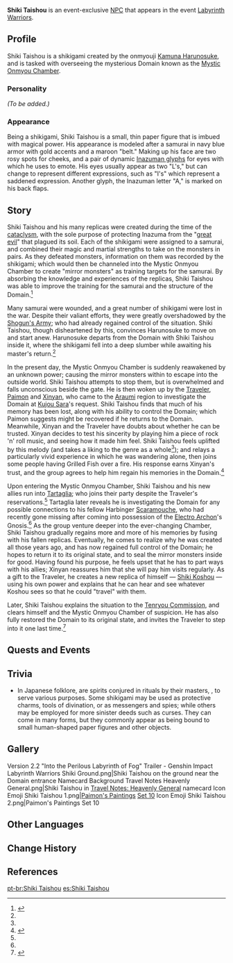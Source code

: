 {{Meta
<!-- REMOVE THIS TEMPLATE AFTER ADDING MISSING INFO -->
|missing_NPC_profile  = yes
}}
{{Character Infobox
|type             = Event NPC
|image            = NPC Shiki Taishou.png
|region           = Inazuma
|title            = Shikigami
|voiceEN          = {{w|Ricco Fajardo}}<ref>Instagram: [https://www.instagram.com/tv/CbRVSOHATV6/ EN VA Self Announcement]</ref>
}}
'''Shiki Taishou''' {{Lang|ja=式大将|ja_rm=Shiki Daishou}} is an event-exclusive [[NPC]] that appears in the event [[Labyrinth Warriors]].

==Profile==
<!-- detailed story/lore information goes here -->
Shiki Taishou is a shikigami created by the onmyouji [[Kamuna Harunosuke]], and is tasked with overseeing the mysterious Domain known as the [[Mystic Onmyou Chamber]].

===Personality===
''(To be added.)''

===Appearance===
Being a shikigami, Shiki Taishou is a small, thin paper figure that is imbued with magical power. His appearance is modeled after a samurai in navy blue armor with gold accents and a maroon "belt." Making up his face are two rosy spots for cheeks, and a pair of dynamic [[Inazuman Language|Inazuman glyphs]] for eyes with which he uses to emote. His eyes usually appear as two "L's," but can change to represent different expressions, such as "I's" which represent a saddened expression. Another glyph, the Inazuman letter "A," is marked on his back flaps.

==Story==
Shiki Taishou and his many replicas were created during the time of the [[cataclysm]], with the sole purpose of protecting Inazuma from the "[[Abyss|great evil]]" that plagued its soil. Each of the shikigami were assigned to a samurai, and combined their magic and martial strengths to take on the monsters in pairs. As they defeated monsters, information on them was recorded by the shikigami; which would then be channeled into the Mystic Onmyou Chamber to create "mirror monsters" as training targets for the samurai. By absorbing the knowledge and experiences of the replicas, Shiki Taishou was able to improve the training for the samurai and the structure of the Domain.<ref name="part iii">{{Ref/Quest|Away With Obsessions and Falsehood}}</ref>

Many samurai were wounded, and a great number of shikigami were lost in the war. Despite their valiant efforts, they were greatly overshadowed by the [[Shogun's Army]]; who had already regained control of the situation. Shiki Taishou, though disheartened by this, convinces Harunosuke to move on and start anew. Harunosuke departs from the Domain with Shiki Taishou inside it, where the shikigami fell into a deep slumber while awaiting his master's return.<ref name="part iii" />

In the present day, the Mystic Onmyou Chamber is suddenly reawakened by an unknown power; causing the mirror monsters within to escape into the outside world. Shiki Taishou attempts to stop them, but is overwhelmed and falls unconscious beside the gate.
He is then woken up by the [[Traveler]], [[Paimon]] and [[Xinyan]], who came to the [[Araumi]] region to investigate the Domain at [[Kujou Sara]]'s request. Shiki Taishou finds that much of his memory has been lost, along with his ability to control the Domain; which Paimon suggests might be recovered if he returns to the Domain. Meanwhile, Xinyan and the Traveler have doubts about whether he can be trusted. Xinyan decides to test his sincerity by playing him a piece of rock 'n' roll music, and seeing how it made him feel. Shiki Taishou feels uplifted by this melody (and takes a liking to the genre as a whole<ref name="part iii" />); and relays a particularly vivid experience in which he was wandering alone, then joins some people having Grilled Fish over a fire. His response earns Xinyan's trust, and the group agrees to help him regain his memories in the Domain.<ref name="part i">{{Ref/Quest|A Tricky Situation}}</ref>

Upon entering the Mystic Onmyou Chamber, Shiki Taishou and his new allies run into [[Tartaglia]]; who joins their party despite the Traveler's reservations.<ref name="part i" /> Tartaglia later reveals he is investigating the Domain for any possible connections to his fellow Harbinger [[Scaramouche]], who had recently gone missing after coming into possession of the [[Ei|Electro Archon]]'s Gnosis.<ref name="part iii" />
As the group venture deeper into the ever-changing Chamber, Shiki Taishou gradually regains more and more of his memories by fusing with his fallen replicas. Eventually, he comes to realize why he was created all those years ago, and has now regained full control of the Domain; he hopes to return it to its original state, and to seal the mirror monsters inside for good. Having found his purpose, he feels upset that he has to part ways with his allies; Xinyan reassures him that she will pay him visits regularly. As a gift to the Traveler, he creates a new replica of himself &mdash; [[Shiki Koshou]] &mdash; using his own power and explains that he can hear and see whatever Koshou sees so that he could "travel" with them.

Later, Shiki Taishou explains the situation to the [[Tenryou Commission]], and clears himself and the Mystic Onmyou Chamber of suspicion. He has also fully restored the Domain to its original state, and invites the Traveler to step into it one last time.<ref name="part iv">{{Ref/Quest|Path of the Taishou}}</ref>

==Quests and Events==
{{Quests and Events}}

==Trivia==
*In Japanese folklore, {{Lang|{{w|shikigami}}|ja={{rubi|式|しき|神|がみ}}|ja_tl=ceremonial spirit}} are spirits conjured in rituals by their masters, {{W|Onmyōji|onmyouji}}, to serve various purposes. Some shikigami may be used as protective charms, tools of divination, or as messengers and spies; while others may be employed for more sinister deeds such as curses. They can come in many forms, but they commonly appear as being bound to small human-shaped paper figures and other objects.

==Gallery==
<gallery>
Version 2.2 "Into the Perilous Labyrinth of Fog" Trailer - Genshin Impact
Labyrinth Warriors Shiki Ground.png|Shiki Taishou on the ground near the Domain entrance
Namecard Background Travel Notes Heavenly General.png|Shiki Taishou in [[Travel Notes: Heavenly General]] namecard
Icon Emoji Shiki Taishou 1.png|[[Paimon's Paintings]] [[HoYoLAB/Paimon's Paintings#Set 10|Set 10]]
Icon Emoji Shiki Taishou 2.png|Paimon's Paintings Set 10
</gallery>

==Other Languages==
{{Other Languages
|en      = Shiki Taishou
|zhs     = 「式大将」
|zhs_rm  = "Shì Dàjiàng"
|zht     = 「式大將」
|zht_rm  = "Shì Dàjiàng"
|zh_tl   = 
|ja      = 「式大将」
|ja_rm   = "Shiki Daishou"<ref>{{Ref/Quest|A Tricky Situation|note=Japanese Voice-Over}}</ref>
|ja_tl   = 
|ko      = 「시키 대장」
|ko_rm   = "Siki Daejang"
|ko_tl   = "General {{w|Shikigami|Shiki}}"
|es      = Shiki Taishou
|fr      = Shiki Taishou
|ru      = Сики Тайсё
|th      = "Shiki Taishou"
|vi      = Shiki Taishou
|de      = Shiki Taishou
|id      = Shiki Taishou
|pt      = Shiki Taishou
}}

==Change History==
{{Change History|2.2|introduced=2.1}}

==References==
{{Reflist}}

[[pt-br:Shiki Taishou]]
[[es:Shiki Taishou]]